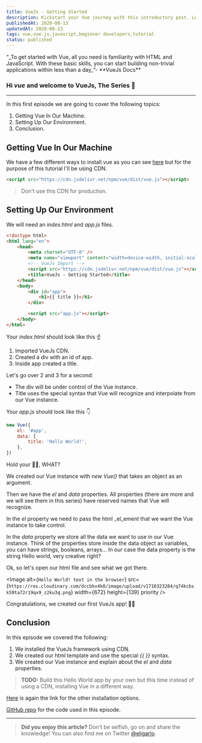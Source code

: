 ```yaml
---
title: VueJs - Getting Started
description: Kickstart your Vue journey with this introductory post. Learn how to set up Vue using CDN and prepare your environment with 'index.html' and 'app.js' files.
publishedAt: 2020-08-13
updatedAt: 2020-08-13
tags: vue,vue.js,javasript,beginner developers,tutorial
status: published
---
```


<Callout>
	“_To get started with Vue, all you need is familiarity with HTML and JavaScript. With these basic
	skills, you can start building non-trivial applications within less than a day_”- **VueJs Docs**
</Callout>

### Hi _vue_ and welcome to **VueJs, The Series** 🚀

---

In this first episode we are going to cover the following topics:

1. Getting Vue In Our Machine.
2. Setting Up Our Environment.
3. Conclusion.

## Getting Vue In Our Machine

We have a few different ways to install vue as you can see [here][vuejs installation] but for the purpose of this tutorial I'll be using CDN.

```html
<script src="https://cdn.jsdelivr.net/npm/vue/dist/vue.js"></script>
```

> Don't use this CDN for production.

## Setting Up Our Environment

We will need an _index.html_ and _app.js_ files.

```html
<!doctype html>
<html lang="en">
	<head>
		<meta charset="UTF-8" />
		<meta name="viewport" content="width=device-width, initial-scale=1.0" />
		<!-- VueJs Import -->
		<script src="https://cdn.jsdelivr.net/npm/vue/dist/vue.js"></script>
		<title>VueJs - Getting Started</title>
	</head>
	<body>
		<div id="app">
			<h1>{{ title }}</h1>
		</div>

		<script src="app.js"></script>
	</body>
</html>
```

Your _index.html_ should look like this ☝

1. Imported VueJs CDN.
2. Created a div with an id of app.
3. Inside app created a title.

Let's go over 2 and 3 for a second:

- The div will be under control of the Vue instance.
- Title uses the special syntax that Vue will recognize and interpolate from our Vue instance.

Your _app.js_ should look like this 👇

```javascript
new Vue({
	el: '#app',
	data: {
		title: 'Hello World!',
	},
})
```

Hold your 🏇🏇, WHAT?

We created our Vue instance with _new Vue()_ that takes an object as an argument.

Then we have the _el_ and _data_ properties. All properties (there are more and we will see them in this series) have reserved names that Vue will recognize.

In the _el_ property we need to pass the html \_el_ement that we want the Vue instance to take control.

In the _data_ property we store all the data we want to use in our Vue instance. Think of the properties store inside the data object as variables, you can have strings, booleans, arrays...
In our case the data property is the string Hello world, very creative right?

Ok, so let's open our html file and see what we got there.

<Image
	alt={`Hello World! text in the browser`}
	src={`https://res.cloudinary.com/dccbkv4k0/image/upload/v1710323284/q74kcbsk59ta72r19qx9_z2ku3q.png`}
	width={672}
	height={139}
	priority
/>

Congratulations, we created our first VueJs app! 🎉🥳

## Conclusion

In this episode we covered the following:

1. We installed the VueJs framework using CDN.
2. We created our html template and use the special _\{\{ \}\}_ syntax.
3. We created our Vue instance and explain about the _el_ and _data_ properties.

> **TODO:** Build this Hello World app by your own but this time instead of using a CDN, installing Vue in a different way.

[Here][vuejs installation] is again the link for the other installation options.

[GitHub repo][repository] for the code used in this episode.

---

> **Did you enjoy this article?** Don't be selfish, go on and share the knowledge!
> You can also find me on Twitter [@eligarlo][twitter profile].

[vuejs installation]: https://vuejs.org/v2/guide/installation.html
[repository]: https://github.com/eligarlo/VueJs-The-Series/tree/master/Episode%201%20-%20Getting%20Started
[twitter profile]: https://twitter.com/intent/user?screen_name=eligarlo
